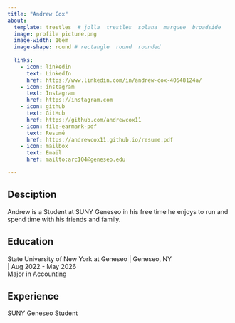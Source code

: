 ```yaml
---
title: "Andrew Cox" 
about:
  template: trestles  # jolla  trestles  solana  marquee  broadside
  image: profile picture.png
  image-width: 16em
  image-shape: round # rectangle  round  rounded
  
  links:
    - icon: linkedin
      text: LinkedIn
      href: https://www.linkedin.com/in/andrew-cox-40548124a/ 
    - icon: instagram
      text: Instagram
      href: https://instagram.com
    - icon: github
      text: GitHub
      href: https://github.com/andrewcox11
    - icon: file-earmark-pdf
      text: Resumé
      href: https://andrewcox11.github.io/resume.pdf
    - icon: mailbox
      text: Email
      href: mailto:arc104@geneseo.edu

---
```

## Desciption
Andrew is a Student at SUNY Geneseo in his free time he enjoys to run and spend time with his friends and family.


## Education

State University of New York at Geneseo | Geneseo, NY <br> | Aug 2022 - May 2026 <br>
Major in Accounting 

## Experience

SUNY Geneseo Student 


